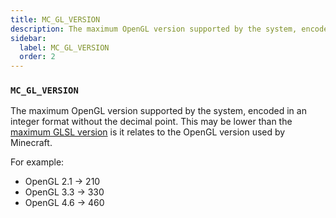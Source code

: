 ```yaml
---
title: MC_GL_VERSION
description: The maximum OpenGL version supported by the system, encoded in an integer format without the decimal point.
sidebar:
  label: MC_GL_VERSION
  order: 2
---
```


### `MC_GL_VERSION`

The maximum OpenGL version supported by the system, encoded in an integer format without the decimal point. This may be lower than the [maximum GLSL version](/current/reference/macros/mc_glsl_version) is it relates to the OpenGL version used by Minecraft.

For example:
- OpenGL 2.1 -> 210
- OpenGL 3.3 -> 330
- OpenGL 4.6 -> 460